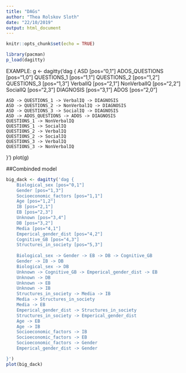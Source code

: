 ```yaml
---
title: "DAGs"
author: "Thea Rolskov Sloth"
date: "22/10/2019"
output: html_document
---
```


```r
knitr::opts_chunk$set(echo = TRUE)
```

```r
library(pacman)
p_load(dagitty)

```

EXAMPLE:
g <- dagitty('dag {
    ASD [pos="0,1"]
    ADOS_QUESTIONS [pos="1,0"]
    QUESTIONS_1 [pos="1,1"]
    QUESTIONS_2 [pos="1,2"]
    QUESTIONS_3 [pos="1,3"]
    VerbalIQ [pos="2,1"]
    NonVerbalIQ [pos="2,2"]
    SocialIQ [pos="2,3"]
    DIAGNOSIS [pos="3,1"]
    ADOS [pos="2,0"]
    
    ASD -> QUESTIONS_1 -> VerbalIQ -> DIAGNOSIS
    ASD -> QUESTIONS_2 -> NonVerbalIQ -> DIAGNOSIS
    ASD -> QUESTIONS_3 -> SocialIQ -> DIAGNOSIS
    ASD -> ADOS_QUESTIONS -> ADOS -> DIAGNOSIS
    QUESTIONS_1 -> NonVerbalIQ
    QUESTIONS_1 -> SocialIQ
    QUESTIONS_2 -> VerbalIQ
    QUESTIONS_2 -> SocialIQ
    QUESTIONS_3 -> VerbalIQ
    QUESTIONS_3 -> NonVerbalIQ
}')
plot(g)




##Combinded model
```r

big_dack <- dagitty('dag {
    Biological_sex [pos="0,1"]
    Gender [pos="1,3"]
    Socioeconomic_factors [pos="1,1"]
    Age [pos="1,2"]
    IB [pos="2,1"]
    EB [pos="2,3"]
    Unknown [pos="3,4"]
    DB [pos="3,2"]
    Media [pos="4,1"]
    Emperical_gender_dist [pos="4,2"]
    Cognitive_GB [pos="4,3"]
    Structures_in_society [pos="5,3"]
    
    Biological_sex -> Gender -> EB -> DB -> Cognitive_GB
    Gender -> IB -> DB
    Biological_sex -> DB
    Unknown -> Cognitive_GB -> Emperical_gender_dist -> EB
    Unknown -> DB
    Unknown -> EB
    Unknown -> IB
    Structures_in_society -> Media -> IB
    Media -> Structures_in_society
    Media -> EB
    Emperical_gender_dist -> Structures_in_society
    Structures_in_society -> Emperical_gender_dist
    Age -> EB
    Age -> IB
    Socioeconomic_factors -> IB
    Socioeconomic_factors -> EB
    Socioeconomic_factors -> Gender
    Emperical_gender_dist -> Gender

}')
plot(big_dack)

  
  
  

```





